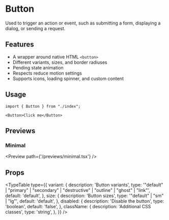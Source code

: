 # Button

Used to trigger an action or event, such as submitting a form, displaying a dialog, or sending a request.

## Features

- A wrapper around native HTML `<button>`
- Different variants, sizes, and border radiuses
- Pending state animation
- Respects reduce motion settings
- Supports icons, loading spinner, and custom content

## Usage

```tsx
import { Button } from "./index";

<Button>Click me</Button>
```

## Previews

### Minimal
<Preview path={'/previews/minimal.tsx'} />

## Props

<TypeTable
  type={{
    variant: {
      description: 'Button variants',
      type: '"default" | "primary" | "secondary" | "destructive" | "outline" | "ghost" | "link"',
      default: 'default',
    },
    size: {
      description: 'Button sizes',
      type: '"default" | "sm" | "lg"',
      default: 'default',
    },
    disabled: {
      description: 'Disable the button',
      type: 'boolean',
      default: 'false',
    },
    className: {
      description: 'Additional CSS classes',
      type: 'string',
    },
  }}
/>